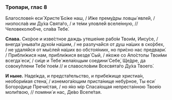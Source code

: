 ### Тропари, глас 8

Благослове́н еси́ Христе́ Бо́же наш, / И́же прему́дры ловцы́ явле́й, / низпосла́в им Ду́ха Свята́го, / и те́ми уловле́й вселе́нную, // Человеколю́бче, сла́ва Тебе́.

**Слава.** Ско́рое и изве́стное даждь утеше́ние рабо́м Твои́м, Иису́се, / внегда́ уныва́ти духо́м на́шим, / не разлуча́йся от душ на́ших в ско́рбех, / не удаля́йся от мы́слей на́ших во обстоя́ниих, но при́сно нас предвари́. / Прибли́жися нам, прибли́жися везде́ Сый, / я́коже со Апо́столы Твои́ми всегда́ еси́, / си́це и Тебе́ жела́ющым соедини́ Себе́, Ще́дре, да совоку́плени Тебе́ пое́м // и славосло́вим Всесвята́го Ду́ха Твоего́.

**И ныне.** Наде́жда, и предста́тельство, и прибе́жище христиа́н, необори́мая стена́, / изнемога́ющим приста́нище небу́рное, Ты еси́ Богоро́дице Пречи́стая, / но я́ко мiр Спаса́ющая непреста́нною Твое́ю моли́твою, // помяни́ и нас, Де́во Всепе́тая.


